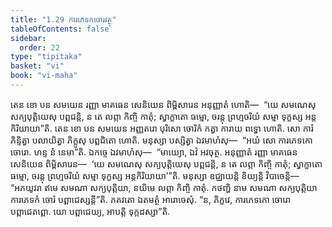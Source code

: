 ```yaml
---
title: "1.29 ការភេទកចោរវត្ថុ"
tableOfContents: false
sidebar:
  order: 22
type: "tipitaka"
basket: "vi"
book: "vi-maha"
---
```



<DynamicBreadcrumb />

<Division number="92" book="vi-maha">

<Paragraph number="430" book="vi-maha">
តេន ខោ បន សមយេន រញ្ញា មាគធេន សេនិយេន ពិម្ពិសារេន អនុញ្ញាតំ ហោតិ—  “យេ សមណេសុ សក្យបុត្តិយេសុ បព្ពជន្តិ, ន តេ លព្ភា កិញ្ចិ កាតុំ; ស្វាក្ខាតោ ធម្មោ, ចរន្តុ ព្រហ្មចរិយំ សម្មា ទុក្ខស្ស អន្តកិរិយាយា”តិ. តេន ខោ បន សមយេន អញ្ញតរោ បុរិសោ ចោរិកំ កត្វា ការាយ ពទ្ធោ ហោតិ. សោ ការំ ភិន្ទិត្វា បលាយិត្វា ភិក្ខូសុ បព្ពជិតោ ហោតិ. មនុស្សា បស្សិត្វា ឯវមាហំសុ—  “អយំ សោ ការភេទកោ ចោរោ. ហន្ទ នំ នេមា”តិ. ឯកច្ចេ ឯវមាហំសុ—  “មាយ្យោ, ឯវំ អវចុត្ថ. អនុញ្ញាតំ រញ្ញា មាគធេន សេនិយេន ពិម្ពិសារេន—  ‘យេ សមណេសុ សក្យបុត្តិយេសុ បព្ពជន្តិ, ន តេ លព្ភា កិញ្ចិ កាតុំ; ស្វាក្ខាតោ ធម្មោ, ចរន្តុ ព្រហ្មចរិយំ សម្មា ទុក្ខស្ស អន្តកិរិយាយា’”តិ. មនុស្សា ឧជ្ឈាយន្តិ ខិយ្យន្តិ វិបាចេន្តិ—  “អភយូវរា ឥមេ សមណា សក្យបុត្តិយា, នយិមេ លព្ភា កិញ្ចិ កាតុំ. កថញ្ហិ នាម សមណា សក្យបុត្តិយា ការភេទកំ ចោរំ បព្ពាជេស្សន្តី”តិ. ភគវតោ ឯតមត្ថំ អារោចេសុំ. “ន, ភិក្ខវេ, ការភេទកោ ចោរោ បព្ពាជេតព្ពោ. យោ បព្ពាជេយ្យ, អាបត្តិ ទុក្កដស្សា”តិ.
</Paragraph>
</Division>